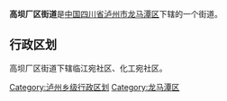 {{中国乡级行政区
|行政区全称 = 高坝厂区街道
|景观照片文件名 = 
|景观照片描述 = 
|汉语拼音 =
|其他语言 = 
|其他语言名称 = 
|位置图文件名 = 
|位置图描述 = 
|自定义图片=
|上级行政区 = [[四川省|四川省]][[泸州市|泸州市]][[龙马潭区|龙马潭区]]
|行政区类别 = 街道
|行政区划代码 = 
|行政区划 = 
|村委会 = 
|居委会 = 
|建置时间 = 
|领导职位 = 
|领导名称 = 
|政府驻地 = 
|毗邻 = 
|地理坐标 = 
|总面积 = 
|总人口 = 
|户籍人口 = 
|户籍人口年份 = 
|常住人口 = 
|常住人口年份 = 
|人口密度 = 
|GDP = 
|邮政编码 = 
|电话区号 = 
|官方网站 = 
|网站名称 = 
}}
'''高坝厂区街道'''是[[中华人民共和国|中国]][[四川省|四川省]][[泸州市|泸州市]][[龙马潭区|龙马潭区]]下辖的一个街道。

== 行政区划 ==

高坝厂区街道下辖临江宛社区、化工宛社区。

{{四川小作品}}
{{龙马潭区行政区划}}

[[Category:泸州乡级行政区划|Category:泸州乡级行政区划]]
[[Category:龙马潭区|Category:龙马潭区]]